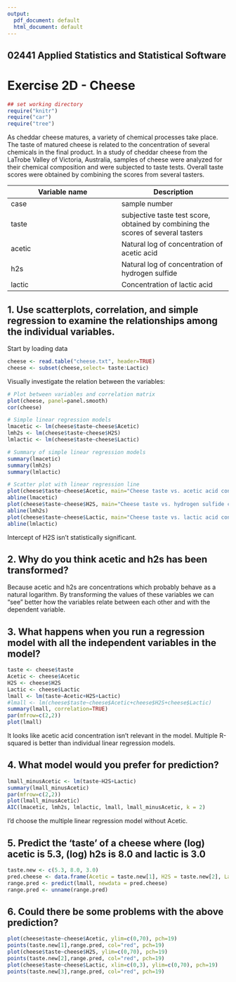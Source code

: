 ```yaml
---
output:
  pdf_document: default
  html_document: default
---
```


## 02441 Applied Statistics and Statistical Software 
# Exercise 2D - Cheese


```r
## set working directory
require("knitr")
require("car")
require("tree")
```


As cheddar cheese matures, a variety of chemical processes take place. The taste of matured cheese
is related to the concentration of several chemicals in the final product. In a study of cheddar cheese
from the LaTrobe Valley of Victoria, Australia, samples of cheese were analyzed for their chemical
composition and were subjected to taste tests. Overall taste scores were obtained by combining the
scores from several tasters.

Variable name | Description
------------- | -------------
case | sample number
taste | subjective taste test score, obtained by combining the scores of several tasters
acetic | Natural log of concentration of acetic acid
h2s | Natural log of concentration of hydrogen sulfide
lactic | Concentration of lactic acid


## 1. Use scatterplots, correlation, and simple regression to examine the relationships among the individual variables.
Start by loading data 

```r
cheese <- read.table("cheese.txt", header=TRUE)
cheese <- subset(cheese,select= taste:Lactic)
```

Visually investigate the relation between the variables:

```r
# Plot between variables and correlation matrix
plot(cheese, panel=panel.smooth)
cor(cheese)

# Simple linear regression models
lmacetic <- lm(cheese$taste~cheese$Acetic)
lmh2s <- lm(cheese$taste~cheese$H2S)
lmlactic <- lm(cheese$taste~cheese$Lactic)

# Summary of simple linear regression models
summary(lmacetic)
summary(lmh2s)
summary(lmlactic)

# Scatter plot with linear regression line
plot(cheese$taste~cheese$Acetic, main="Cheese taste vs. acetic acid concentration", xlab="Acetic Acid Concentration", ylab="Taste Score",pch=19)
abline(lmacetic)
plot(cheese$taste~cheese$H2S, main="Cheese taste vs. hydrogen sulfide concentration", xlab="Hydrogen Sulfide Concentration", ylab="Taste Score",pch=19)
abline(lmh2s)
plot(cheese$taste~cheese$Lactic, main="Cheese taste vs. lactic acid concentration", xlab="Lactic Acid Concentration", ylab="Taste Score",pch=19)
abline(lmlactic)
```

Intercept of H2S isn't statistically significant.

## 2. Why do you think acetic and h2s has been transformed?

Because acetic and h2s are concentrations which probably behave as a natural logarithm. By transforming the values of these variables we can "see" better how the variables relate between each other and with the dependent variable.

## 3. What happens when you run a regression model with all the independent variables in the model?

```r
taste <- cheese$taste
Acetic <- cheese$Acetic
H2S <- cheese$H2S
Lactic <- cheese$Lactic
lmall <- lm(taste~Acetic+H2S+Lactic)
#lmall <- lm(cheese$taste~cheese$Acetic+cheese$H2S+cheese$Lactic)
summary(lmall, correlation=TRUE)
par(mfrow=c(2,2))
plot(lmall)
```

It looks like acetic acid concentration isn't relevant in the model. Multiple R-squared is better than individual linear regression models.

## 4. What model would you prefer for prediction?
```r
lmall_minusAcetic <- lm(taste~H2S+Lactic)
summary(lmall_minusAcetic)
par(mfrow=c(2,2))
plot(lmall_minusAcetic)
AIC(lmacetic, lmh2s, lmlactic, lmall, lmall_minusAcetic, k = 2)
```

I'd choose the multiple linear regression model without Acetic.

## 5. Predict the 'taste' of a cheese where (log) acetic is 5.3, (log) h2s is 8.0 and lactic is 3.0


```r
taste.new <- c(5.3, 8.0, 3.0)
pred.cheese <- data.frame(Acetic = taste.new[1], H2S = taste.new[2], Lactic=taste.new[3])
range.pred <- predict(lmall, newdata = pred.cheese)
range.pred <- unname(range.pred)
```


## 6. Could there be some problems with the above prediction?

```r
plot(cheese$taste~cheese$Acetic, ylim=c(0,70), pch=19)
points(taste.new[1],range.pred, col="red", pch=19)
plot(cheese$taste~cheese$H2S, ylim=c(0,70), pch=19)
points(taste.new[2],range.pred, col="red", pch=19)
plot(cheese$taste~cheese$Lactic, xlim=c(0,3), ylim=c(0,70), pch=19)
points(taste.new[3],range.pred, col="red", pch=19)
```
